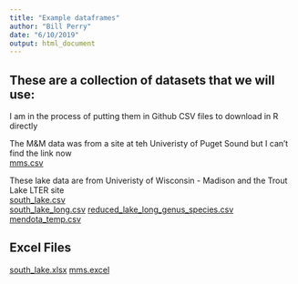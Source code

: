 ```yaml
---
title: "Example dataframes"
author: "Bill Perry"
date: "6/10/2019"
output: html_document
---
```


## These are a collection of datasets that we will use:

I am in the process of putting them in Github CSV files to download in R directly

The M&M data was from a site at teh Univeristy of Puget Sound but I can't find the link now    
[mms.csv](https://wlperry.github.io/2018_stats/data/mms.csv)    

These lake data are from Univeristy of Wisconsin - Madison and the Trout Lake LTER site    
[south_lake.csv](https://wlperry.github.io/2018_stats/data/south_lake.csv)   
[south_lake_long.csv](https://wlperry.github.io/2018_stats/data/reduced_lake_long_genus_species.csv) [reduced_lake_long_genus_species.csv](https://wlperry.github.io/2018_stats/data/south_lake_long.csv)  
[mendota_temp.csv](https://wlperry.github.io/2018_stats/data/mendota_temp.csv)

## Excel Files

[south_lake.xlsx](https://wlperry.github.io/2018_stats/data/south_lake.xlsx)
[mms.excel](https://wlperry.github.io/2018_stats/data/mms.xlsx)

<!-- Global site tag (gtag.js) - Google Analytics -->

```{=html}
<script async src="https://www.googletagmanager.com/gtag/js?id=UA-88373117-6"></script>
```
```{=html}
<script>
  window.dataLayer = window.dataLayer || [];
  function gtag(){dataLayer.push(arguments);}
  gtag('js', new Date());

  gtag('config', 'UA-88373117-6');
</script>
```
